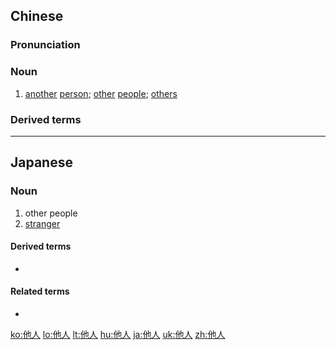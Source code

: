 ==Chinese==
{{zh-forms}}

===Pronunciation===
{{zh-pron
|m=tārén
|c=taa1 jan4
|mn=zz,kh:thaⁿ-jîn/xm,qz,tp:thaⁿ-lîn/zz:tha-jîn/xm,qz:tha-lîn
|cat=n
}}

===Noun===
{{zh-noun}}

# [[another]] [[person]]; [[other]] [[people]]; [[others]]

===Derived terms===
{{zh-der|長他人志氣，滅自己威風}}

{{zh-cat|Advanced}}

----

==Japanese==
{{ja-kanjitab|た|にん|yomi=on}}

===Noun===
{{ja-noun|たにん}}

# other people
# [[stranger]]

====Derived terms====
* {{l|ja|赤の他人}}

====Related terms====
* {{l|ja|他人事}}

[[ko:他人]]
[[lo:他人]]
[[lt:他人]]
[[hu:他人]]
[[ja:他人]]
[[uk:他人]]
[[zh:他人]]